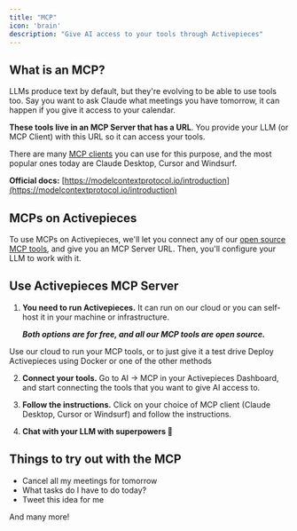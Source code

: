 ```yaml
---
title: "MCP"
icon: 'brain'
description: "Give AI access to your tools through Activepieces"
---
```


## What is an MCP?

LLMs produce text by default, but they're evolving to be able to use tools too. Say you want to ask Claude what meetings you have tomorrow, it can happen if you give it access to your calendar.

**These tools live in an MCP Server that has a URL**. You provide your LLM (or MCP Client) with this URL so it can access your tools.

There are many [MCP clients](https://github.com/punkpeye/awesome-mcp-clients) you can use for this purpose, and the most popular ones today are Claude Desktop, Cursor and Windsurf.

**Official docs:** [https://modelcontextprotocol.io/introduction](https://modelcontextprotocol.io/introduction)

## MCPs on Activepieces

To use MCPs on Activepieces, we'll let you connect any of our [open source MCP tools](https://www.activepieces.com/mcp), and give you an MCP Server URL. Then, you'll configure your LLM to work with it.

## Use Activepieces MCP Server

1. **You need to run Activepieces.** It can run on our cloud or you can self-host it in your machine or infrastructure.

   ***Both options are for free, and all our MCP tools are open source.***

<CardGroup cols={2}>
  <Card title="Activepieces Cloud (Easy)" icon="cloud" color="#00FFFF" href="https://cloud.activepieces.com/sign-up">
Use our cloud to run your MCP tools, or to just give it a test drive
  </Card>

  <Card title="Self-hosting" icon="download" color="#248fe0" href="./options/docker-compose">
    Deploy Activepieces using Docker or one of the other methods
  </Card>

</CardGroup>

2. **Connect your tools.** Go to AI → MCP in your Activepieces Dashboard, and start connecting the tools that you want to give AI access to.

3. **Follow the instructions.** Click on your choice of MCP client (Claude Desktop, Cursor or Windsurf) and follow the instructions.

4. **Chat with your LLM with superpowers 🚀**


## Things to try out with the MCP

- Cancel all my meetings for tomorrow
- What tasks do I have to do today?
- Tweet this idea for me

And many more!
